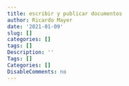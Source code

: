 ```yaml
---
title: escribir y publicar documentos
author: Ricardo Mayer
date: '2021-01-09'
slug: []
categories: []
tags: []
Description: ''
Tags: []
Categories: []
DisableComments: no
---
```

